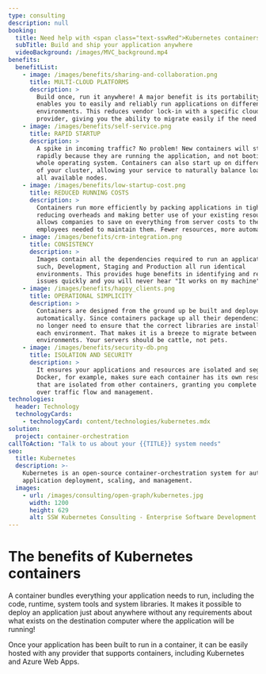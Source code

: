 ```yaml
---
type: consulting
description: null
booking:
  title: Need help with <span class="text-sswRed">Kubernetes containers</span>?
  subTitle: Build and ship your application anywhere
  videoBackground: /images/MVC_background.mp4
benefits:
  benefitList:
    - image: /images/benefits/sharing-and-collaboration.png
      title: MULTI-CLOUD PLATFORMS
      description: >
        Build once, run it anywhere! A major benefit is its portability. It
        enables you to easily and reliably run applications on different
        environments. This reduces vendor lock-in with a specific cloud
        provider, giving you the ability to migrate easily if the need arises.
    - image: /images/benefits/self-service.png
      title: RAPID STARTUP
      description: >
        A spike in incoming traffic? No problem! New containers will start up
        rapidly because they are running the application, and not booting a
        whole operating system. Containers can also start up on different nodes
        of your cluster, allowing your service to naturally balance load across
        all available nodes.
    - image: /images/benefits/low-startup-cost.png
      title: REDUCED RUNNING COSTS
      description: >
        Containers run more efficiently by packing applications in tighter,
        reducing overheads and making better use of your existing resources. It
        allows companies to save on everything from server costs to the
        employees needed to maintain them. Fewer resources, more automation!
    - image: /images/benefits/crm-integration.png
      title: CONSISTENCY
      description: >
        Images contain all the dependencies required to run an application. As
        such, Development, Staging and Production all run identical
        environments. This provides huge benefits in identifying and resolving
        issues quickly and you will never hear "It works on my machine" again.
    - image: /images/benefits/happy_clients.png
      title: OPERATIONAL SIMPLICITY
      description: >
        Containers are designed from the ground up be built and deployed
        automatically. Since containers package up all their dependencies, you
        no longer need to ensure that the correct libraries are installed on
        each environment. That makes it is a breeze to migrate between
        environments. Your servers should be cattle, not pets.
    - image: /images/benefits/security-db.png
      title: ISOLATION AND SECURITY
      description: >
        It ensures your applications and resources are isolated and segregated.
        Docker, for example, makes sure each container has its own resources
        that are isolated from other containers, granting you complete control
        over traffic flow and management.
technologies:
  header: Technology
  technologyCards:
    - technologyCard: content/technologies/kubernetes.mdx
solution:
  project: container-orchestration
callToAction: "Talk to us about your {{TITLE}} system needs"
seo:
  title: Kubernetes
  description: >-
    Kubernetes is an open-source container-orchestration system for automating
    application deployment, scaling, and management.
  images:
    - url: /images/consulting/open-graph/kubernetes.jpg
      width: 1200
      height: 629
      alt: SSW Kubernetes Consulting - Enterprise Software Development
---
```


# The benefits of **Kubernetes containers**

<VideoEmbed url="https://www.youtube.com/watch?v=PH-2FfFD2PU" />

A container bundles everything your application needs to run, including the code, runtime, system tools and system libraries. It makes it possible to deploy an application just about anywhere without any requirements about what exists on the destination computer where the application will be running!

Once your application has been built to run in a container, it can be easily hosted with any provider that supports containers, including Kubernetes and Azure Web Apps.
